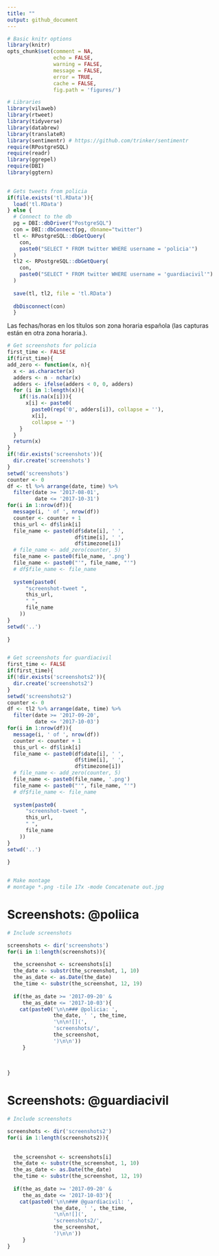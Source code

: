 ```yaml
---
title: ""
output: github_document
---
```



```r
# Basic knitr options
library(knitr)
opts_chunk$set(comment = NA, 
               echo = FALSE, 
               warning = FALSE, 
               message = FALSE, 
               error = TRUE, 
               cache = FALSE,
               fig.path = 'figures/')
```



```r
# Libraries
library(vilaweb)
library(rtweet)
library(tidyverse)
library(databrew)
library(translateR)
library(sentimentr) # https://github.com/trinker/sentimentr
require(RPostgreSQL)
require(readr)  
library(ggrepel)
require(DBI)
library(ggtern)
  
```

```r
# Gets tweets from policia
if(file.exists('tl.RData')){
  load('tl.RData')
} else {
  # Connect to the db
  pg = DBI::dbDriver("PostgreSQL")
  con = DBI::dbConnect(pg, dbname="twitter")
  tl <- RPostgreSQL::dbGetQuery(
    con,
    paste0("SELECT * FROM twitter WHERE username = 'policia'")
  )
  tl2 <- RPostgreSQL::dbGetQuery(
    con,
    paste0("SELECT * FROM twitter WHERE username = 'guardiacivil'")
  )
  
  save(tl, tl2, file = 'tl.RData')  
  
  dbDisconnect(con)
  }
```


Las fechas/horas en los títulos son zona horaria española (las capturas están en otra zona horaria.).

```r
# Get screenshots for policia
first_time <- FALSE
if(first_time){
add_zero <- function(x, n){
  x <- as.character(x)
  adders <- n - nchar(x)
  adders <- ifelse(adders < 0, 0, adders)
  for (i in 1:length(x)){
    if(!is.na(x[i])){
      x[i] <- paste0(
        paste0(rep('0', adders[i]), collapse = ''),
        x[i],
        collapse = '')  
    } 
  }
  return(x)
}
if(!dir.exists('screenshots')){
  dir.create('screenshots')
}
setwd('screenshots')
counter <- 0
df <- tl %>% arrange(date, time) %>%
  filter(date >= '2017-08-01',
         date <= '2017-10-31')
for(i in 1:nrow(df)){
  message(i, ' of ', nrow(df))
  counter <- counter + 1
  this_url <- df$link[i]
  file_name <- paste0(df$date[i], ' ',
                      df$time[i], ' ',
                      df$timezone[i])
  # file_name <- add_zero(counter, 5)
  file_name <- paste0(file_name, '.png')
  file_name <- paste0("'", file_name, "'")
  # df$file_name <- file_name
  
  system(paste0(
      "screenshot-tweet ",
      this_url,
      " ",
      file_name
    ))
}
setwd('..')
  
}


# Get screenshots for guardiacivil
first_time <- FALSE
if(first_time){
if(!dir.exists('screenshots2')){
  dir.create('screenshots2')
}
setwd('screenshots2')
counter <- 0
df <- tl2 %>% arrange(date, time) %>%
  filter(date >= '2017-09-20',
         date <= '2017-10-03')
for(i in 1:nrow(df)){
  message(i, ' of ', nrow(df))
  counter <- counter + 1
  this_url <- df$link[i]
  file_name <- paste0(df$date[i], ' ',
                      df$time[i], ' ',
                      df$timezone[i])
  # file_name <- add_zero(counter, 5)
  file_name <- paste0(file_name, '.png')
  file_name <- paste0("'", file_name, "'")
  # df$file_name <- file_name
  
  system(paste0(
      "screenshot-tweet ",
      this_url,
      " ",
      file_name
    ))
}
setwd('..')
  
}


# Make montage
# montage *.png -tile 17x -mode Concatenate out.jpg
```


# Screenshots: @poliica

```r
# Include screenshots

screenshots <- dir('screenshots')
for(i in 1:length(screenshots)){
  
  the_screenshot <- screenshots[i]
  the_date <- substr(the_screenshot, 1, 10)
  the_as_date <- as.Date(the_date)
  the_time <- substr(the_screenshot, 12, 19)
  
  if(the_as_date >= '2017-09-20' &
     the_as_date <= '2017-10-03'){
    cat(paste0('\n\n### @policia: ',
               the_date, ' ', the_time,
               '\n\n![](',
               'screenshots/',
               the_screenshot,
               ')\n\n'))
     }
  
  
  
}

```


# Screenshots: @guardiacivil

```r
# Include screenshots

screenshots <- dir('screenshots2')
for(i in 1:length(screenshots2)){
  
  
  the_screenshot <- screenshots[i]
  the_date <- substr(the_screenshot, 1, 10)
  the_as_date <- as.Date(the_date)
  the_time <- substr(the_screenshot, 12, 19)
  
  if(the_as_date >= '2017-09-20' &
     the_as_date <= '2017-10-03'){
    cat(paste0('\n\n### @guardiacivil: ',
               the_date, ' ', the_time,
               '\n\n![](',
               'screenshots2/',
               the_screenshot,
               ')\n\n'))
     }
}

```